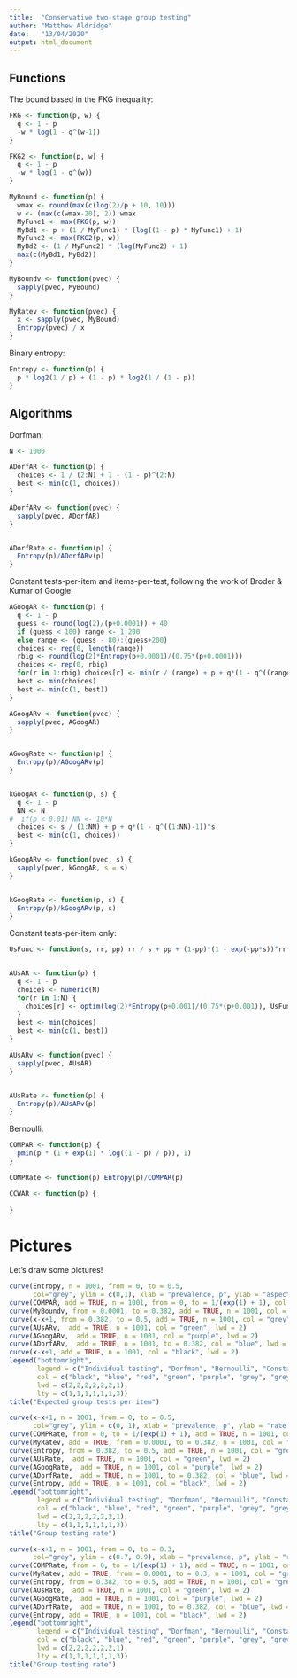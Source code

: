 ```yaml
---
title:  "Conservative two-stage group testing"
author: "Matthew Aldridge"
date:   "13/04/2020"
output: html_document
---
```


## Functions

The bound based in the FKG inequality:

```r
FKG <- function(p, w) {
  q <- 1 - p
  -w * log(1 - q^(w-1))
}

FKG2 <- function(p, w) {
  q <- 1 - p
  -w * log(1 - q^(w))
}

MyBound <- function(p) {
  wmax <- round(max(c(log(2)/p + 10, 10)))
  w <- (max(c(wmax-20), 2)):wmax
  MyFunc1 <- max(FKG(p, w))
  MyBd1 <- p + (1 / MyFunc1) * (log((1 - p) * MyFunc1) + 1)
  MyFunc2 <- max(FKG2(p, w))
  MyBd2 <- (1 / MyFunc2) * (log(MyFunc2) + 1)
  max(c(MyBd1, MyBd2))
}

MyBoundv <- function(pvec) {
  sapply(pvec, MyBound)
}

MyRatev <- function(pvec) {
  x <- sapply(pvec, MyBound)
  Entropy(pvec) / x
}
```

Binary entropy:

```r
Entropy <- function(p) {
  p * log2(1 / p) + (1 - p) * log2(1 / (1 - p))
}
```


## Algorithms

Dorfman:

```r
N <- 1000

ADorfAR <- function(p) {
  choices <- 1 / (2:N) + 1 - (1 - p)^(2:N)
  best <- min(c(1, choices))
}

ADorfARv <- function(pvec) {
  sapply(pvec, ADorfAR)
}


ADorfRate <- function(p) {
  Entropy(p)/ADorfARv(p)
}
```

Constant tests-per-item and items-per-test, following the work of Broder & Kumar of Google:

```r

AGoogAR <- function(p) {
  q <- 1 - p
  guess <- round(log(2)/(p+0.0001)) + 40
  if (guess < 100) range <- 1:200
  else range <- (guess - 80):(guess+200)
  choices <- rep(0, length(range)) 
  rbig <- round(log(2)*Entropy(p+0.0001)/(0.75*(p+0.0001)))
  choices <- rep(0, rbig)
  for(r in 1:rbig) choices[r] <- min(r / (range) + p + q*(1 - q^((range)-1))^r)
  best <- min(choices)
  best <- min(c(1, best))
}

AGoogARv <- function(pvec) {
  sapply(pvec, AGoogAR)
}


AGoogRate <- function(p) {
  Entropy(p)/AGoogARv(p)
}


kGoogAR <- function(p, s) {
  q <- 1 - p
  NN <- N
#  if(p < 0.01) NN <- 10*N
  choices <- s / (1:NN) + p + q*(1 - q^((1:NN)-1))^s
  best <- min(c(1, choices))
}

kGoogARv <- function(pvec, s) {
  sapply(pvec, kGoogAR, s = s)
}


kGoogRate <- function(p, s) {
  Entropy(p)/kGoogARv(p, s)
}
```

Constant tests-per-item only:

```r
UsFunc <- function(s, rr, pp) rr / s + pp + (1-pp)*(1 - exp(-pp*s))^rr


AUsAR <- function(p) {
  q <- 1 - p
  choices <- numeric(N)
  for(r in 1:N) {
    choices[r] <- optim(log(2)*Entropy(p+0.001)/(0.75*(p+0.001)), UsFunc, rr = r, pp = p)$value
  }
  best <- min(choices)
  best <- min(c(1, best))
}

AUsARv <- function(pvec) {
  sapply(pvec, AUsAR)
}


AUsRate <- function(p) {
  Entropy(p)/AUsARv(p)
}


```

Bernoulli:

```r
COMPAR <- function(p) {
  pmin(p * (1 + exp(1) * log((1 - p) / p)), 1)
}

COMPRate <- function(p) Entropy(p)/COMPAR(p)
```


```r
CCWAR <- function(p) {
  
}
```

# Pictures

Let's draw some pictures!











```r
curve(Entropy, n = 1001, from = 0, to = 0.5,
      col="grey", ylim = c(0,1), xlab = "prevalence, p", ylab = "aspect ratio, E[T]/n", lty = 3, lwd = 2)
curve(COMPAR, add = TRUE, n = 1001, from = 0, to = 1/(exp(1) + 1), col = "red", lwd = 2)
curve(MyBoundv, from = 0.0001, to = 0.382, add = TRUE, n = 1001, col = "grey", lwd = 2)
curve(x-x+1, from = 0.382, to = 0.5, add = TRUE, n = 1001, col = "grey", lwd = 2)
curve(AUsARv,  add = TRUE, n = 1001, col = "green", lwd = 2)
curve(AGoogARv,  add = TRUE, n = 1001, col = "purple", lwd = 2)
curve(ADorfARv,  add = TRUE, n = 1001, to = 0.382, col = "blue", lwd = 2)
curve(x-x+1, add = TRUE, n = 1001, col = "black", lwd = 2)
legend("bottomright",
       legend = c("Individual testing", "Dorfman", "Bernoulli", "Constant tests per item", "Doubly constant", "Lower bound", "Counting bound"),
       col = c("black", "blue", "red", "green", "purple", "grey", "grey"),
       lwd = c(2,2,2,2,2,2,1),
       lty = c(1,1,1,1,1,1,3))
title("Expected group tests per item")
```




```r
curve(x-x+1, n = 1001, from = 0, to = 0.5,
      col="grey", ylim = c(0, 1), xlab = "prevalence, p", ylab = "rate, nH(p)/E[T]", lty = 3, lwd = 1)
curve(COMPRate, from = 0, to = 1/(exp(1) + 1), add = TRUE, n = 1001, col = "red", lwd = 2)
curve(MyRatev, add = TRUE, from = 0.0001, to = 0.382, n = 1001, col = "grey", lwd = 2)
curve(Entropy, from = 0.382, to = 0.5, add = TRUE, n = 1001, col = "grey", lwd = 2)
curve(AUsRate,  add = TRUE, n = 1001, col = "green", lwd = 2)
curve(AGoogRate,  add = TRUE, n = 1001, col = "purple", lwd = 2)
curve(ADorfRate,  add = TRUE, n = 1001, to = 0.382, col = "blue", lwd = 2)
curve(Entropy, add = TRUE, n = 1001, col = "black", lwd = 2)
legend("bottomright",
       legend = c("Individual testing", "Dorfman", "Bernoulli", "Constant tests per item", "Doubly constant", "Lower bound", "Counting bound"),
       col = c("black", "blue", "red", "green", "purple", "grey", "grey"),
       lwd = c(2,2,2,2,2,2,1),
       lty = c(1,1,1,1,1,1,3))
title("Group testing rate")
```


```r
curve(x-x+1, n = 1001, from = 0, to = 0.3,
      col="grey", ylim = c(0.7, 0.9), xlab = "prevalence, p", ylab = "rate, nH(p)/E[T]", lty = 3, lwd = 1)
curve(COMPRate, from = 0, to = 1/(exp(1) + 1), add = TRUE, n = 1001, col = "red", lwd = 2)
curve(MyRatev, add = TRUE, from = 0.0001, to = 0.3, n = 1001, col = "grey", lwd = 2)
curve(Entropy, from = 0.382, to = 0.5, add = TRUE, n = 1001, col = "grey", lwd = 2)
curve(AUsRate,  add = TRUE, n = 1001, col = "green", lwd = 2)
curve(AGoogRate,  add = TRUE, n = 1001, col = "purple", lwd = 2)
curve(ADorfRate,  add = TRUE, n = 1001, to = 0.382, col = "blue", lwd = 2)
curve(Entropy, add = TRUE, n = 1001, col = "black", lwd = 2)
legend("bottomright",
       legend = c("Individual testing", "Dorfman", "Bernoulli", "Constant tests per item", "Doubly constant", "Lower bound", "Counting bound"),
       col = c("black", "blue", "red", "green", "purple", "grey", "grey"),
       lwd = c(2,2,2,2,2,2,1),
       lty = c(1,1,1,1,1,1,3))
title("Group testing rate")
```

